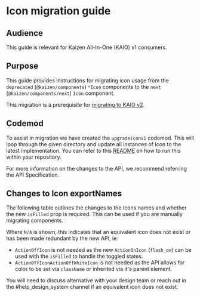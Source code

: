 
<Meta title="Components/Icon/Icon components (deprecated)/Migration guide" />

# Icon migration guide

## Audience

This guide is relevant for Kaizen All-In-One (KAIO) v1 consumers.

## Purpose

This guide provides instructions for migrating icon usage from the `deprecated` (`@kaizen/components`) `*Icon` components to the `next` (`@kaizen/components/next`) `Icon` component.

This migration is a prerequisite for [migrating to KAIO v2](/docs/releases-upcoming-major-releases--docs).

## Codemod

To assist in migration we have created the `upgradeiconv1` codemod. This will loop through the given directory and update all instances of Icon to the latest implementation. You can refer to this [README](https://github.com/cultureamp/kaizen-design-system/blob/main/packages/components/codemods/README.md#upgradeiconv1) on how to run this within your repository.

For more information on the changes to the API, we recommend referring the <LinkTo pageId="components-icon-icon-next-api-specification--docs">API Specification</LinkTo>.

## Changes to Icon exportNames

The following table outlines the changes to the Icons names and whether the new `isFilled` prop is required. This can be used if you are manually migrating components.

Where `N/A` is shown, this indicates that an equivalent icon does not exist or has been made redundant by the new API, ie:

- `ActionOffIcon` is not needed as the new `ActionOnIcon` (`flash_on`) can be used with the `isFilled` to handle the toggled states.
- `ActionOffIconActionOffWhiteIcon` is not needed as the API allows for color to be set via `className` or inherited via it's parent element.

You will need to discuss alternative with your design team or reach out in the #help_design_system channel if an equivalent icon does not exist.

<Story of={IconStories.IconTableComparison} />
